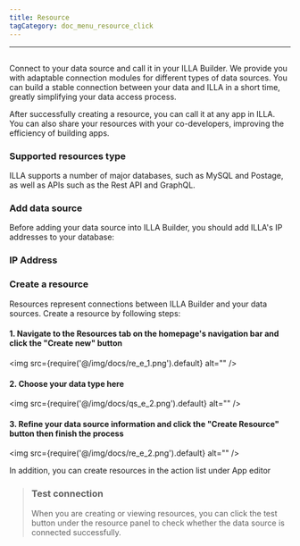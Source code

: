 ```yaml
---
title: Resource
tagCategory: doc_menu_resource_click
---
```

---

## <Heading hidden>Resource</Heading>

Connect to your data source and call it in your ILLA Builder. We provide you with adaptable connection modules for different types of data sources. You can build a stable connection between your data and ILLA in a short time, greatly simplifying your data access process.

After successfully creating a resource, you can call it at any app in ILLA. You can also share your resources with your co-developers, improving the efficiency of building apps.

### Supported resources type

ILLA supports a number of major databases, such as MySQL and Postage, as well as APIs such as the Rest API and GraphQL.

### Add data source

Before adding your data source into ILLA Builder, you should add ILLA's IP addresses to your database:

### IP Address

### Create a resource

Resources represent connections between ILLA Builder and your data sources. Create a resource by following steps:

#### 1. Navigate to the Resources tab on the homepage's navigation bar and click the "Create new" button

<img
  src={require('@/img/docs/re_e_1.png').default}
  alt=""
/>

#### 2. Choose your data type here

<img
  src={require('@/img/docs/qs_e_2.png').default}
  alt=""
/>

#### 3. Refine your data source information and click the "Create Resource" button then finish the process

<img
  src={require('@/img/docs/re_e_2.png').default}
  alt=""
/>

In addition, you can create resources in the action list under App editor

>### Test connection
>When you are creating or viewing resources, you can click the test button under the resource panel to check whether the data source is connected successfully.
